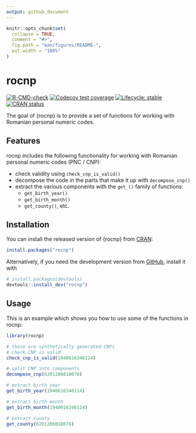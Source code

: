 ```yaml
---
output: github_document
---
```


<!-- README.md is generated from README.Rmd. Please edit that file -->

```r
knitr::opts_chunk$set(
  collapse = TRUE,
  comment = "#>",
  fig.path = "man/figures/README-",
  out.width = "100%"
)
```

# rocnp

<!-- badges: start -->
[![R-CMD-check](https://github.com/dragosmg/rocnp/workflows/R-CMD-check/badge.svg)](https://github.com/dragosmg/rocnp/actions)
[![Codecov test coverage](https://codecov.io/gh/dragosmg/rocnp/branch/main/graph/badge.svg)](https://app.codecov.io/gh/dragosmg/rocnp?branch=main)
[![Lifecycle: stable](https://img.shields.io/badge/lifecycle-stable-brightgreen.svg)](https://lifecycle.r-lib.org/articles/stages.html#stable)
[![CRAN status](https://www.r-pkg.org/badges/version/rocnp)](https://CRAN.R-project.org/package=rocnp)
<!-- badges: end -->

The goal of {rocnp} is to provide a set of functions for working with Romanian
personal numeric codes. 

## Features

rocnp includes the following functionality for working with Romanian personal numeric codes (PNC / CNP):

* check validity using `check_cnp_is_valid()`
* decompose the code in the parts that make it up with `decompose_cnp()`
* extract the various components with the `get_()` family of functions:
    * `get_birth_year()`
    * `get_birth_month()`
    * `get_county()`, etc.

## Installation

You can install the released version of {rocnp} from [CRAN](https://CRAN.R-project.org):

``` r
install.packages("rocnp")
```

Alternatively, if you need the development version from [GitHub](https://github.com/dragosmg/rocnp), install it with

``` r
# install.packages(devtools)
devtools::install_dev("rocnp")
```

## Usage

This is an example which shows you how to use some of the functions in rocnp:

```r
library(rocnp)

# these are synthetically generated CNPs
# check CNP is valid
check_cnp_is_valid(1940616346114)

# split CNP into components
decompose_cnp(6201206018078)

# extract birth year 
get_birth_year(1940616346114)

# extract birth month
get_birth_month(1940616346114)

# extract county 
get_county(6201206018078)
```

